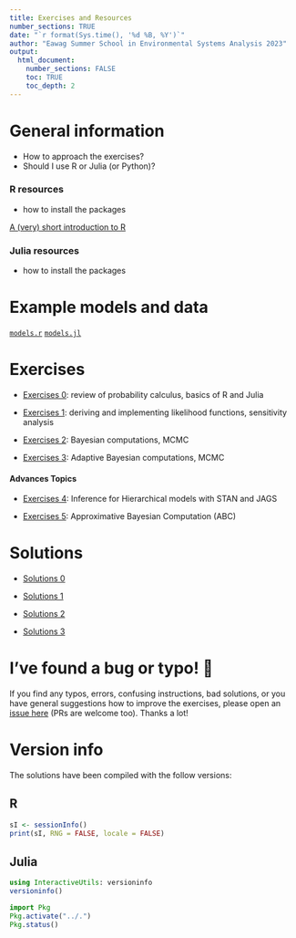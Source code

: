 ```yaml
---
title: Exercises and Resources
number_sections: TRUE
date: "`r format(Sys.time(), '%d %B, %Y')`"
author: "Eawag Summer School in Environmental Systems Analysis 2023"
output:
  html_document:
    number_sections: FALSE
    toc: TRUE
    toc_depth: 2
---
```


# General information

- How to approach the exercises?
- Should I use R or Julia (or Python)?

### R resources

- how to install the packages

[A (very) short introduction to R](assets/A (very) short introduction to R.pdf){target="_blank"}

### Julia resources

- how to install the packages

# Example models and data

[`models.r`](../models/models.r){target="_blank"}
[`models.jl`](../models/models.jl){target="_blank"}


# Exercises

- [Exercises 0](exercise_0.html): review of probability
  calculus, basics of R and Julia

- [Exercises 1](exercise_1.html): deriving and implementing likelihood
  functions, sensitivity analysis

- [Exercises 2](exercise_2.html): Bayesian computations, MCMC

- [Exercises 3](exercise_3.html): Adaptive Bayesian computations, MCMC

#### Advances Topics

- [Exercises 4](exercise_4.html): Inference for Hierarchical models
  with STAN and JAGS

- [Exercises 5](exercise_5.html): Approximative Bayesian Computation
  (ABC)


# Solutions

- [Solutions 0](exercise_0_solution.html)

- [Solutions 1](exercise_1_solution.html)

- [Solutions 2](exercise_2_solution.html)

- [Solutions 3](exercise_3_solution.html)


# I've found a bug or typo! 🐜

If you find any typos, errors, confusing instructions, bad solutions,
or you have general suggestions how to
improve the exercises, please open an
[issue here](https://github.com/scheidan/SiamSummerSchoolExercises/issues)
(PRs are welcome too). Thanks a lot!

# Version info {.tabset}

The solutions have been compiled with the follow versions:

## R
```r
sI <- sessionInfo()
print(sI, RNG = FALSE, locale = FALSE)
```

## Julia
```julia
using InteractiveUtils: versioninfo
versioninfo()
```

```julia
import Pkg
Pkg.activate("../.")
Pkg.status()
```
